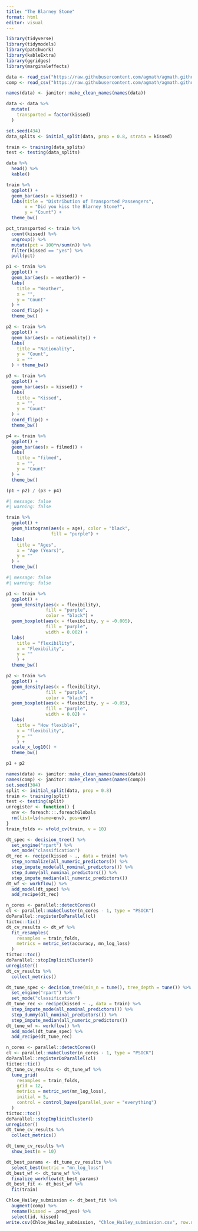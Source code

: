 ```yaml
---
title: "The Blarney Stone"
format: html
editor: visual
---
```


```r

library(tidyverse)
library(tidymodels)
library(patchwork)
library(kableExtra)
library(ggridges)
library(marginaleffects)

```

```r
data <- read_csv("https://raw.githubusercontent.com/agmath/agmath.github.io/refs/heads/master/data/classification/blarney_data.csv")
comp <- read_csv("https://raw.githubusercontent.com/agmath/agmath.github.io/refs/heads/master/data/classification/blarney_comp.csv")
```

```r
names(data) <- janitor::make_clean_names(names(data))

data <- data %>%
  mutate(
    transported = factor(kissed)
  )

set.seed(434)
data_splits <- initial_split(data, prop = 0.8, strata = kissed)

train <- training(data_splits)
test <- testing(data_splits)
```

```r
data %>%
  head() %>%
  kable()
```

```r
train %>%
  ggplot() + 
  geom_bar(aes(x = kissed)) + 
  labs(title = "Distribution of Transported Passengers",
       x = "Did you kiss the Blarney Stone?",
       y = "Count") + 
  theme_bw()
```

```r
pct_transported <- train %>%
  count(kissed) %>%
  ungroup() %>%
  mutate(pct = 100*n/sum(n)) %>%
  filter(kissed == "yes") %>%
  pull(pct)
```

```r
p1 <- train %>%
  ggplot() + 
  geom_bar(aes(x = weather)) + 
  labs(
    title = "Weather",
    x = "",
    y = "Count"
  ) + 
  coord_flip() + 
  theme_bw()

p2 <- train %>%
  ggplot() + 
  geom_bar(aes(x = nationality)) +
  labs(
    title = "Nationality",
    y = "Count",
    x = ""
  ) + theme_bw()

p3 <- train %>%
  ggplot() + 
  geom_bar(aes(x = kissed)) + 
  labs(
    title = "Kissed",
    x = "",
    y = "Count"
  ) + 
  coord_flip() + 
  theme_bw()

p4 <- train %>%
  ggplot() + 
  geom_bar(aes(x = filmed)) + 
  labs(
    title = "filmed",
    x = "",
    y = "Count"
  ) + 
  theme_bw()

(p1 + p2) / (p3 + p4)
```

```r
#| message: false
#| warning: false

train %>%
  ggplot() + 
  geom_histogram(aes(x = age), color = "black",
                 fill = "purple") + 
  labs(
    title = "Ages",
    x = "Age (Years)",
    y = ""
  ) + 
  theme_bw()
```

```r
#| message: false
#| warning: false

p1 <- train %>%
  ggplot() + 
  geom_density(aes(x = flexibility),
               fill = "purple",
               color = "black") + 
  geom_boxplot(aes(x = flexibility, y = -0.005),
               fill = "purple",
               width = 0.002) + 
  labs(
    title = "flexibility",
    x = "Flexibility",
    y = ""
    ) + 
  theme_bw()

p2 <- train %>%
  ggplot() + 
  geom_density(aes(x = flexibility),
               fill = "purple",
               color = "black") + 
  geom_boxplot(aes(x = flexibility, y = -0.05),
               fill = "purple",
               width = 0.02) + 
  labs(
    title = "How flexible?",
    x = "flexibility",
    y = ""
    ) + 
  scale_x_log10() + 
  theme_bw()

p1 + p2
```

```r
names(data) <- janitor::make_clean_names(names(data))
names(comp) <- janitor::make_clean_names(names(comp))
set.seed(304)
split <- initial_split(data, prop = 0.8)
train <- training(split)
test <- testing(split)
unregister <- function() {
  env <- foreach:::.foreachGlobals
  rm(list=ls(name=env), pos=env)
}
train_folds <- vfold_cv(train, v = 10)
```

```r
dt_spec <- decision_tree() %>%
  set_engine("rpart") %>%
  set_mode("classification")
dt_rec <- recipe(kissed ~ ., data = train) %>%
  step_normalize(all_numeric_predictors()) %>%
  step_impute_mode(all_nominal_predictors()) %>%
  step_dummy(all_nominal_predictors()) %>%
  step_impute_median(all_numeric_predictors())
dt_wf <- workflow() %>%
  add_model(dt_spec) %>%
  add_recipe(dt_rec)
```

```r
n_cores <- parallel::detectCores()
cl <- parallel::makeCluster(n_cores - 1, type = "PSOCK")
doParallel::registerDoParallel(cl)
tictoc::tic()
dt_cv_results <- dt_wf %>%
  fit_resamples(
    resamples = train_folds,
    metrics = metric_set(accuracy, mn_log_loss)
  )
tictoc::toc()
doParallel::stopImplicitCluster()
unregister()
dt_cv_results %>%
  collect_metrics()
```

```r
dt_tune_spec <- decision_tree(min_n = tune(), tree_depth = tune()) %>%
  set_engine("rpart") %>%
  set_mode("classification")
dt_tune_rec <- recipe(kissed ~ ., data = train) %>%
  step_impute_mode(all_nominal_predictors()) %>%
  step_dummy(all_nominal_predictors()) %>%
  step_impute_median(all_numeric_predictors())
dt_tune_wf <- workflow() %>%
  add_model(dt_tune_spec) %>%
  add_recipe(dt_tune_rec)
```

```r
n_cores <- parallel::detectCores()
cl <- parallel::makeCluster(n_cores - 1, type = "PSOCK")
doParallel::registerDoParallel(cl)
tictoc::tic()
dt_tune_cv_results <- dt_tune_wf %>%
  tune_grid(
    resamples = train_folds,
    grid = 12,
    metrics = metric_set(mn_log_loss),
    initial = 5,
    control = control_bayes(parallel_over = "everything")
  )
tictoc::toc()
doParallel::stopImplicitCluster()
unregister()
dt_tune_cv_results %>%
  collect_metrics()
```

```r
dt_tune_cv_results %>%
  show_best(n = 10)
```

```r
dt_best_params <- dt_tune_cv_results %>%
  select_best(metric = "mn_log_loss")
dt_best_wf <- dt_tune_wf %>%
  finalize_workflow(dt_best_params)
dt_best_fit <- dt_best_wf %>%
  fit(train)
```

```r
Chloe_Hailey_submission <- dt_best_fit %>%
  augment(comp) %>%
  rename(kissed = .pred_yes) %>%
  select(id, kissed)
write.csv(Chloe_Hailey_submission, "Chloe_Hailey_submission.csv", row.names = FALSE)
```
